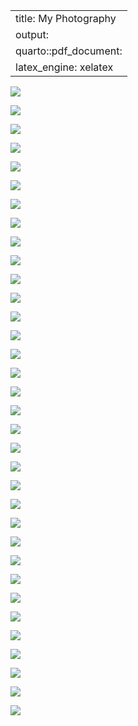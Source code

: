 
---
title: My Photography
output:
  quarto::pdf_document:
    latex_engine: xelatex
---

::: {#china layout-ncol=2}

![](photography/china1.png)

![](photography/china2.png)

![](photography/china3.png)

![](photography/china4.png)

![](photography/china5.png)

![](photography/china6.png)

![](photography/china7.png)

![](photography/china8.png)

![](photography/china9.png)


![](photography/china10.png)



:::




::: {#italy layout-ncol=2}

![](photography/italy1.png)

![](photography/italy2.png)

![](photography/italy3.png)

![](photography/italy4.png)

![](photography/italy5.png)

![](photography/italy6.png)

![](photography/italy7.png)

![](photography/italy8.png)

![](photography/italy9.png)

![](photography/italy10.png)

![](photography/italy11.png)

![](photography/italy12.png)

![](photography/italy13.png)

![](photography/italy14.png)

![](photography/italy15.png)

:::





::: {#seattle layout-ncol=2}

![](photography/seattle1.png)

![](photography/seattle2.png)

![](photography/seattle3.png)

![](photography/seattle4.png)

![](photography/seattle5.png)

![](photography/seattle6.png)

![](photography/seattle7.png)

![](photography/seattle8.png)

![](photography/seattle9.png)


:::



